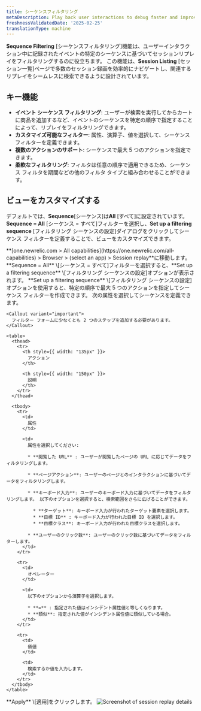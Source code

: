 ```yaml
---
title: シーケンスフィルタリング
metaDescription: Play back user interactions to debug faster and improve page performance.
freshnessValidatedDate: '2025-02-25'
translationType: machine
---
```


**Sequence Filtering** \[シーケンスフィルタリング]機能は、ユーザーインタラクション中に記録されたイベントの特定のシーケンスに基づいてセッションリプレイをフィルタリングするのに役立ちます。 この機能は、**Session Listing** \[セッション一覧]ページで多数のセッション録画を効率的にナビゲートし、関連するリプレイをシームレスに検索できるように設計されています。

## キー機能

* **イベント シーケンス フィルタリング**: ユーザーが検索を実行してからカートに商品を追加するなど、イベントのシーケンスを特定の順序で指定することによって、リプレイをフィルタリングできます。
* **カスタマイズ可能なフィルター**: 属性、演算子、値を選択して、シーケンス フィルターを定義できます。
* **複数のアクションのサポート**: シーケンスで最大 5 つのアクションを指定できます。
* **柔軟なフィルタリング**: フィルタは任意の順序で適用できるため、シーケンス フィルタを期間などの他のフィルタ タイプと組み合わせることができます。

## ビューをカスタマイズする

デフォルトでは、**Sequence**\[シーケンス]は**All** \[すべて]に設定されています。 **Sequence = All** \[シーケンス = すべて]フィルターを選択し、**Set up a filtering sequence** \[フィルタリング シーケンスの設定]ダイアログをクリックしてシーケンス フィルターを定義することで、ビューをカスタマイズできます。

<Steps>
  <Step>
    <DNT>**[one.newrelic.com &gt; All capabilities](https://one.newrelic.com/all-capabilities) &gt; Browser &gt; (select an app) &gt; Session replay**</DNT>に移動します。
  </Step>

  <Step>
    **Sequence = All** \[シーケンス = すべて]フィルターを選択すると、**Set up a filtering sequence** \[フィルタリング シーケンスの設定]オプションが表示されます。
  </Step>

  <Step>
    **Set up a filtering sequence** \[フィルタリング シーケンスの設定]オプションを使用すると、特定の順序で最大 5 つのアクションを指定してシーケンス フィルターを作成できます。 次の属性を選択してシーケンスを定義できます。

    <Callout variant="important">
      フィルター フォームに少なくとも 2 つのステップを追加する必要があります。
    </Callout>

    <table>
      <thead>
        <tr>
          <th style={{ width: "135px" }}>
            アクション
          </th>

          <th style={{ width: "150px" }}>
            説明
          </th>
        </tr>
      </thead>

      <tbody>
        <tr>
          <td>
            属性
          </td>

          <td>
            属性を選択してください:

            * **閲覧した URL** : ユーザーが閲覧したページの URL に応じてデータをフィルタリングします。

            * **ページアクション**: ユーザーのページとのインタラクションに基づいてデータをフィルタリングします。

            * **キーボード入力**: ユーザーのキーボード入力に基づいてデータをフィルタリングします。 以下のオプションを選択すると、検索範囲をさらに広げることができます。

              * **ターゲット**: キーボード入力が行われたターゲット要素を選択します。
              * **目標 ID** : キーボード入力が行われた目標 ID を選択します。
              * **目標クラス**: キーボード入力が行われた目標クラスを選択します。

            * **ユーザーのクリック数**: ユーザーのクリック数に基づいてデータをフィルターします。
          </td>
        </tr>

        <tr>
          <td>
            オペレーター
          </td>

          <td>
            以下のオプションから演算子を選択します。

            * **=** : 指定された値はインシデント属性値と等しくなります。
            * **類似**: 指定された値がインシデント属性値に類似している場合。
          </td>
        </tr>

        <tr>
          <td>
            価値
          </td>

          <td>
            検索するか値を入力します。
          </td>
        </tr>
      </tbody>
    </table>
  </Step>

  <Step>
    **Apply** \[適用]をクリックします。
  </Step>
</Steps>

<img title="Session replay details" alt="Screenshot of session replay details" src="/images/edit-sequence-filter.webp" />